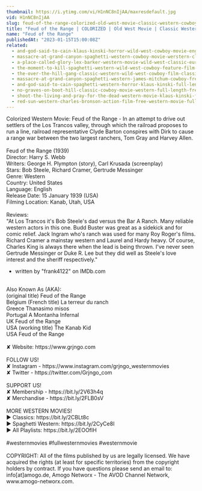 ```yaml
---
thumbnail: https://i.ytimg.com/vi/H1nNC8nIjAA/maxresdefault.jpg
vid: H1nNC8nIjAA
slug: feud-of-the-range-colorized-old-west-movie-classic-western-cowboys
title: "Feud of the Range | COLORIZED | Old West Movie | Classic Western | Cowboys"
name: "Feud of the Range"
publishedAt: "2023-01-15T15:00:08Z"
related:
  - and-god-said-to-cain-klaus-kinski-horror-wild-west-cowboy-movie-english
  - massacre-at-grand-canyon-spaghetti-western-cowboy-movie-werstern-classic-english
  - a-place-called-glory-lex-barker-western-movie-wild-west-classic-european-feature-film
  - the-moment-to-kill-spaghetti-western-wild-west-cowboy-feature-film-full-length
  - the-over-the-hill-gang-classic-western-wild-west-cowboy-film-classic-westerns-english
  - massacre-at-grand-canyon-spaghetti-western-james-mitchum-cowboy-free-westerns
  - and-god-said-to-cain-spaghetti-western-horror-klaus-kinski-full-length-western-movie
  - no-graves-on-boot-hill-classic-cowboy-movie-western-full-length-free-western-movies
  - shoot-the-living-and-pray-for-the-dead-western-movie-klaus-kinski-full-movie
  - red-sun-western-charles-bronson-action-film-free-western-movie-full-length-english-hd
---
```


Colorized Western Movie: Feud of the Range - In an attempt to drive out settlers of the Los Trancos valley, through which the railroad proposes to run a line, railroad representative Clyde Barton conspires with Dirk to cause a range war between the two largest ranchers, Tom Gray and Harvey Allen.<br />
<br />
Feud of the Range (1939)<br />
Director: Harry S. Webb<br />
Writers: George H. Plympton (story), Carl Krusada (screenplay)<br />
Stars: Bob Steele, Richard Cramer, Gertrude Messinger<br />
Genre: Western<br />
Country: United States<br />
Language: English<br />
Release Date:  15 January 1939 (USA)<br />
Filming Location: Kanab, Utah, USA<br />
<br />
Reviews:<br />
"At Los Trancos it's Bob Steele's dad versus the Bar A Ranch. Many reliable western actors in this one. Budd Buster was great as a sidekick and for comic relief. Jack Ingram who's ranch was used for many Roy Roger's films. Richard Cramer a mainstay western and Laurel and Hardy heavy. Of course, Charles King is always there when the lead is being thrown. I've never seen Gertrude Messinger or Duke R. Lee but they did well as Steele's love interest and the sheriff respectively."<br />
- written by "frank4122" on IMDb.com<br />
<br />
Also Known As (AKA):<br />
(original title) Feud of the Range<br />
Belgium (French title) La terreur du ranch<br />
Greece Thanasimo misos<br />
Portugal A Montanha Infernal<br />
UK Feud of the Range<br />
USA (working title) The Kanab Kid<br />
USA Feud of the Range<br />
<br />
✘ Website: https://www.grjngo.com<br />
<br />
FOLLOW US!<br />
✘ Instagram - https://www.instagram.com/grjngo_westernmovies<br />
✘ Twitter - https://twitter.com/Grjngo_com<br />
<br />
SUPPORT US!<br />
✘ Membership - https://bit.ly/2V63h4q<br />
✘ Merchandise - https://bit.ly/2FLB0sV<br />
<br />
MORE WESTERN MOVIES! <br />
► Classics: https://bit.ly/2CBLt8c <br />
► Spaghetti Western: https://bit.ly/2CyCe8I <br />
► All Playlists: https://bit.ly/2EOOfIH <br />
<br />
#westernmovies #fullwesternmovies #westernmovie<br />
<br />
COPYRIGHT: All of the films published by us are legally licensed. We have acquired the rights (at least for specific territories) from the copyright holders by contract. If you have questions please send an email to: info[at]amogo.de, Amogo Networx - The AVOD Channel Network, www.amogo-networx.com.